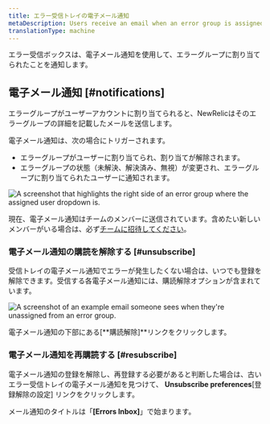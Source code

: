 ```yaml
---
title: エラー受信トレイの電子メール通知
metaDescription: Users receive an email when an error group is assigned to them.
translationType: machine
---
```




エラー受信ボックスは、電子メール通知を使用して、エラーグループに割り当てられたことを通知します。

## 電子メール通知 [#notifications]

エラーグループがユーザーアカウントに割り当てられると、NewRelicはそのエラーグループの詳細を記載したメールを送信します。

電子メール通知は、次の場合にトリガーされます。

* エラーグループがユーザーに割り当てられ、割り当てが解除されます。
* エラーグループの状態（未解決、解決済み、無視）が変更され、エラーグループに割り当てられたユーザーに通知されます。

<img
  title="The assigned user dropdown"
  alt="A screenshot that highlights the right side of an error group where the assigned user dropdown is. "
  src={errorsinboxAssignUsers}
/>

現在、電子メール通知はチームのメンバーに送信されています。含めたい新しいメンバーがいる場合は、必ず[チームに招待してください](https://docs.newrelic.com/whats-new/2020/11/invite-teammate/)。

### 電子メール通知の購読を解除する [#unsubscribe]

受信トレイの電子メール通知でエラーが発生したくない場合は、いつでも登録を解除できます。受信する各電子メール通知には、購読解除オプションが含まれています。

<img
  title="Unassigned user email example"
  alt="A screenshot of an example email someone sees when they're unassigned from an error group. "
  src={errorsinboxUnassignedMessage}
/>

電子メール通知の下部にある\[**購読解除]**リンクをクリックします。

### 電子メール通知を再購読する [#resubscribe]

電子メール通知の登録を解除し、再登録する必要があると判断した場合は、古いエラー受信トレイの電子メール通知を見つけて、 **Unsubscribe preferences**\[登録解除の設定] リンクをクリックします。

メール通知のタイトルは「**\[Errors Inbox]**」で始まります。